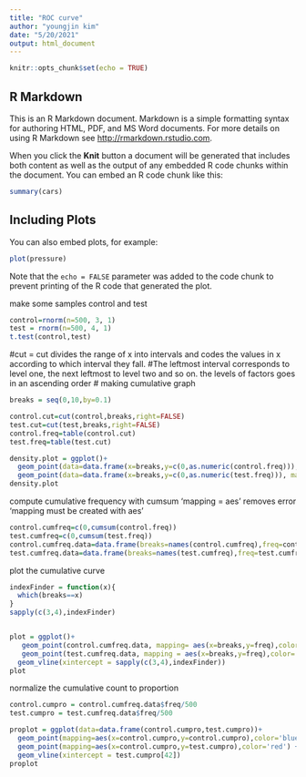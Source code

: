 ```yaml
---
title: "ROC curve"
author: "youngjin kim"
date: "5/20/2021"
output: html_document
---
```


```r
knitr::opts_chunk$set(echo = TRUE)
```

## R Markdown

This is an R Markdown document. Markdown is a simple formatting syntax for authoring HTML, PDF, and MS Word documents. For more details on using R Markdown see <http://rmarkdown.rstudio.com>.

When you click the **Knit** button a document will be generated that includes both content as well as the output of any embedded R code chunks within the document. You can embed an R code chunk like this:

```r
summary(cars)
```

## Including Plots

You can also embed plots, for example:

```r
plot(pressure)
```

Note that the `echo = FALSE` parameter was added to the code chunk to prevent printing of the R code that generated the plot.

make some samples control and test
```r
control=rnorm(n=500, 3, 1)
test = rnorm(n=500, 4, 1)
t.test(control,test)

```
#cut = cut divides the range of x into intervals and codes the values in x according to which interval they fall. 
#The leftmost interval corresponds to level one, the next leftmost to level two and so on.
the levels of factors goes in an ascending order
# making cumulative graph
```r
breaks = seq(0,10,by=0.1)

control.cut=cut(control,breaks,right=FALSE)
test.cut=cut(test,breaks,right=FALSE)
control.freq=table(control.cut)
test.freq=table(test.cut)

density.plot = ggplot()+
  geom_point(data=data.frame(x=breaks,y=c(0,as.numeric(control.freq))), mapping=aes(x,y), color='blue') +
  geom_point(data=data.frame(x=breaks,y=c(0,as.numeric(test.freq))), mapping=aes(x,y), color='red') + geom_vline(xintercept = c(3,4))
density.plot
```
compute cumulative frequency with cumsum
'mapping = aes' removes error 'mapping must be created with aes'
```r
control.cumfreq=c(0,cumsum(control.freq))
test.cumfreq=c(0,cumsum(test.freq))
control.cumfreq.data=data.frame(breaks=names(control.cumfreq),freq=control.cumfreq)
test.cumfreq.data=data.frame(breaks=names(test.cumfreq),freq=test.cumfreq)
```
plot the cumulative curve
```r
indexFinder = function(x){
  which(breaks==x)
}
sapply(c(3,4),indexFinder)


plot = ggplot()+
   geom_point(control.cumfreq.data, mapping= aes(x=breaks,y=freq),color='blue') +
   geom_point(test.cumfreq.data, mapping = aes(x=breaks,y=freq),color='red') +
  geom_vline(xintercept = sapply(c(3,4),indexFinder))
plot
```
normalize the cumulative count to proportion

```r
control.cumpro = control.cumfreq.data$freq/500
test.cumpro = test.cumfreq.data$freq/500

proplot = ggplot(data=data.frame(control.cumpro,test.cumpro))+
  geom_point(mapping=aes(x=control.cumpro,y=control.cumpro),color='blue')+
  geom_point(mapping=aes(x=control.cumpro,y=test.cumpro),color='red') +
  geom_vline(xintercept = test.cumpro[42])
proplot
```